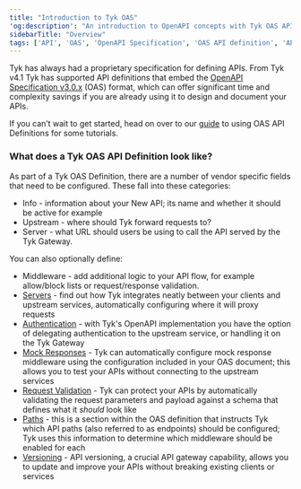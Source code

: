 ```yaml
---
title: "Introduction to Tyk OAS"
'og:description': "An introduction to OpenAPI concepts with Tyk OAS APIs"
sidebarTitle: "Overview"
tags: ['API', 'OAS', 'OpenAPI Specification', 'OAS API definition', 'API definition', 'Tyk OAS', 'Tyk OAS API', 'Concepts', 'Introduction']
---
```


Tyk has always had a proprietary specification for defining APIs. From Tyk v4.1 Tyk has supported API definitions that embed the [OpenAPI Specification v3.0.x](https://spec.openapis.org/oas/v3.0.3) (OAS) format, which can offer significant time and complexity savings if you are already using it to design and document your APIs.

If you can’t wait to get started, head on over to our [guide](/5.6/getting-started/key-concepts/high-level-concepts) to using OAS API Definitions for some tutorials.

### What does a Tyk OAS API Definition look like?

As part of a Tyk OAS Definition, there are a number of vendor specific fields that need to be configured. These fall into these categories:

- Info - information about your New API; its name and whether it should be active for example
- Upstream - where should Tyk forward requests to?
- Server - what URL should users be using to call the API served by the Tyk Gateway.

You can also optionally define:

- Middleware - add additional logic to your API flow, for example allow/block lists or request/response validation.
- [Servers](/5.6/getting-started/key-concepts/servers) - find out how Tyk integrates neatly between your clients and upstream services, automatically configuring where it will proxy requests
- [Authentication](/5.6/getting-started/key-concepts/authentication) - with Tyk's OpenAPI implementation you have the option of delegating authentication to the upstream service, or handling it on the Tyk Gateway
- [Mock Responses](/5.6/product-stack/tyk-gateway/middleware/mock-response-middleware) - Tyk can automatically configure mock response middleware using the configuration included in your OAS document; this allows you to test your APIs without connecting to the upstream services
- [Request Validation](/5.6/product-stack/tyk-gateway/middleware/validate-request-middleware)  - Tyk can protect your APIs by automatically validating the request parameters and payload against a schema that defines what it *should* look like
- [Paths](/5.6/getting-started/key-concepts/paths) - this is a section within the OAS definition that instructs Tyk which API paths (also referred to as endpoints) should be configured; Tyk uses this information to determine which middleware should be enabled for each
- [Versioning](/5.6/getting-started/key-concepts/oas-versioning) - API versioning, a crucial API gateway capability, allows you to update and improve your APIs without breaking existing clients or services
